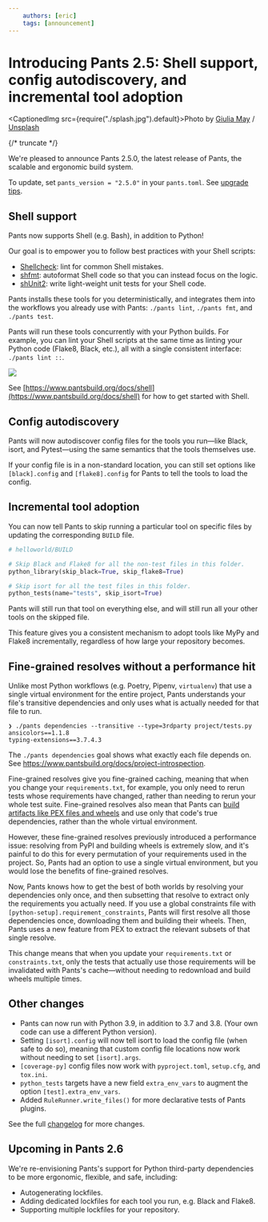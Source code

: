 ```yaml
---
    authors: [eric]
    tags: [announcement]
---
```


# Introducing Pants 2.5: Shell support, config autodiscovery, and incremental tool adoption

<CaptionedImg src={require("./splash.jpg").default}>Photo by [Giulia May](https://unsplash.com/@giuliamay?utm_source=ghost&utm_medium=referral&utm_campaign=api-credit) / [Unsplash](https://unsplash.com/?utm_source=ghost&utm_medium=referral&utm_campaign=api-credit)</CaptionedImg>

{/* truncate */}

We're pleased to announce Pants 2.5.0, the latest release of Pants, the scalable and ergonomic build system.

To update, set `pants_version = "2.5.0"` in your `pants.toml`. See [upgrade tips](https://www.pantsbuild.org/docs/upgrade-tips).

## Shell support

Pants now supports Shell (e.g. Bash), in addition to Python!

Our goal is to empower you to follow best practices with your Shell scripts:

- [Shellcheck](https://www.shellcheck.net/): lint for common Shell mistakes.
- [shfmt](https://github.com/mvdan/sh): autoformat Shell code so that you can instead focus on the logic.
- [shUnit2](https://github.com/kward/shunit2/): write light-weight unit tests for your Shell code.

Pants installs these tools for you deterministically, and integrates them into the workflows you already use with Pants: `./pants lint`, `./pants fmt`, and `./pants test`.

Pants will run these tools concurrently with your Python builds. For example, you can lint your Shell scripts at the same time as linting your Python code (Flake8, Black, etc.), all with a single consistent interface: `./pants lint ::`.

![](./shell-support.png)

See [https://www.pantsbuild.org/docs/shell](https://www.pantsbuild.org/docs/shell) for how to get started with Shell.

## Config autodiscovery

Pants will now autodiscover config files for the tools you run—like Black, isort, and Pytest—using the same semantics that the tools themselves use.

If your config file is in a non-standard location, you can still set options like `[black].config` and `[flake8].config` for Pants to tell the tools to load the config.

## Incremental tool adoption

You can now tell Pants to skip running a particular tool on specific files by updating the corresponding `BUILD` file.

```python
# helloworld/BUILD

# Skip Black and Flake8 for all the non-test files in this folder.
python_library(skip_black=True, skip_flake8=True)

# Skip isort for all the test files in this folder.
python_tests(name="tests", skip_isort=True)
```

Pants will still run that tool on everything else, and will still run all your other tools on the skipped file.

This feature gives you a consistent mechanism to adopt tools like MyPy and Flake8 incrementally, regardless of how large your repository becomes.

## Fine-grained resolves without a performance hit

Unlike most Python workflows (e.g. Poetry, Pipenv, `virtualenv`) that use a single virtual environment for the entire project, Pants understands your file's transitive dependencies and only uses what is actually needed for that file to run.

```
❯ ./pants dependencies --transitive --type=3rdparty project/tests.py
ansicolors==1.1.8
typing-extensions==3.7.4.3
```

The `./pants dependencies` goal shows what exactly each file depends on. See https://www.pantsbuild.org/docs/project-introspection.

Fine-grained resolves give you fine-grained caching, meaning that when you change your `requirements.txt`, for example, you only need to rerun tests whose requirements have changed, rather than needing to rerun your whole test suite. Fine-grained resolves also mean that Pants can [build artifacts like PEX files and wheels](https://www.pantsbuild.org/docs/python-package-goal) and use only that code's true dependencies, rather than the whole virtual environment.

However, these fine-grained resolves previously introduced a performance issue: resolving from PyPI and building wheels is extremely slow, and it's painful to do this for every permutation of your requirements used in the project. So, Pants had an option to use a single virtual environment, but you would lose the benefits of fine-grained resolves.

Now, Pants knows how to get the best of both worlds by resolving your dependencies only once, and then subsetting that resolve to extract only the requirements you actually need. If you use a global constraints file with `[python-setup].requirement_constraints`, Pants will first resolve all those dependencies once, downloading them and building their wheels. Then, Pants uses a new feature from PEX to extract the relevant subsets of that single resolve.

This change means that when you update your `requirements.txt` or `constraints.txt`, only the tests that actually use those requirements will be invalidated with Pants's cache—without needing to redownload and build wheels multiple times.

## Other changes

- Pants can now run with Python 3.9, in addition to 3.7 and 3.8. (Your own code can use a different Python version).
- Setting `[isort].config` will now tell isort to load the config file (when safe to do so), meaning that custom config file locations now work without needing to set `[isort].args`.
- `[coverage-py]` config files now work with `pyproject.toml`, `setup.cfg`, and `tox.ini`.
- `python_tests` targets have a new field `extra_env_vars` to augment the option `[test].extra_env_vars`.
- Added `RuleRunner.write_files()` for more declarative tests of Pants plugins.

See the full [changelog](https://github.com/pantsbuild/pants/blob/main/src/python/pants/notes/2.5.x.md) for more changes.

## Upcoming in Pants 2.6

We're re-envisioning Pants's support for Python third-party dependencies to be more ergonomic, flexible, and safe, including:

- Autogenerating lockfiles.
- Adding dedicated lockfiles for each tool you run, e.g. Black and Flake8.
- Supporting multiple lockfiles for your repository.